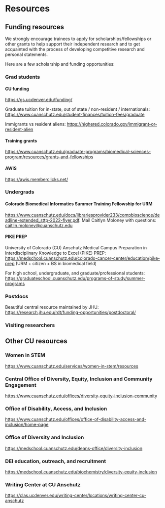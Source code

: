 # Resources

## Funding resources

We strongly encourage trainees to apply for scholarships/fellowships or other grants to help support their independent research and to get acquainted with the process of developing competitive research and personal statements.

Here are a few scholarship and funding opportunities:

### Grad students

#### CU funding

<https://gs.ucdenver.edu/funding/> 

Graduate tuition for in-state, out of state / non-resident / internationals: <https://www.cuanschutz.edu/student-finances/tuition-fees/graduate>

Immigrants vs resident aliens: <https://highered.colorado.gov/immigrant-or-resident-alien>

#### Training grants

<https://www.cuanschutz.edu/graduate-programs/biomedical-sciences-program/resources/grants-and-fellowships>

#### AWIS

<https://awis.memberclicks.net/>

### Undergrads

#### Colorado Biomedical Informatics Summer Training Fellowship for URM

<https://www.cuanschutz.edu/docs/librariesprovider233/compbioscience/deadline-extended_sttp-2022-flyer.pdf>. Mail Caitlyn Moloney with questions: [caitlin.moloney\@cuanschutz.edu](mailto:caitlin.moloney@cuanschutz.edu)

#### PIKE PREP

University of Colorado (CU) Anschutz Medical Campus Preparation in Interdisciplinary Knowledge to Excel (PIKE) PREP: <https://medschool.cuanschutz.edu/colorado-cancer-center/education/pike-prep> (URM + citizen + BS in biomedical field)

For high school, undergraduate, and graduate/professional students: <https://graduateschool.cuanschutz.edu/programs-of-study/summer-programs>

### Postdocs

Beautiful central resource maintained by JHU: <https://research.jhu.edu/rdt/funding-opportunities/postdoctoral/>

### Visiting researchers

## Other CU resources

### Women in STEM

<https://www.cuanschutz.edu/services/women-in-stem/resources>

### Central Office of Diversity, Equity, Inclusion and Community Engagement

<https://www.cuanschutz.edu/offices/diversity-equity-inclusion-community>

### Office of Disability, Access, and Inclusion

<https://www.cuanschutz.edu/offices/office-of-disability-access-and-inclusion/home-page>

### Office of Diversity and Inclusion

<https://medschool.cuanschutz.edu/deans-office/diversity-inclusion>

### DEI education, outreach, and recruitment

<https://medschool.cuanschutz.edu/biochemistry/diversity-equity-inclusion>

### Writing Center at CU Anschutz

<https://clas.ucdenver.edu/writing-center/locations/writing-center-cu-anschutz>
